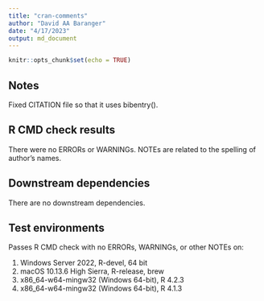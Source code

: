```yaml
---
title: "cran-comments"
author: "David AA Baranger"
date: "4/17/2023"
output: md_document
---
```


```r
knitr::opts_chunk$set(echo = TRUE)
```

## Notes 

Fixed CITATION file so that it uses bibentry(). 

## R CMD check results

There were no ERRORs or WARNINGs. NOTEs are related to the spelling of author's names. 

## Downstream dependencies

There are no downstream dependencies.

## Test environments

Passes R CMD check with no ERRORs, WARNINGs, or other NOTEs on:

1. Windows Server 2022, R-devel, 64 bit
2. macOS 10.13.6 High Sierra, R-release, brew
3. x86_64-w64-mingw32 (Windows 64-bit), R 4.2.3
4. x86_64-w64-mingw32 (Windows 64-bit), R 4.1.3


